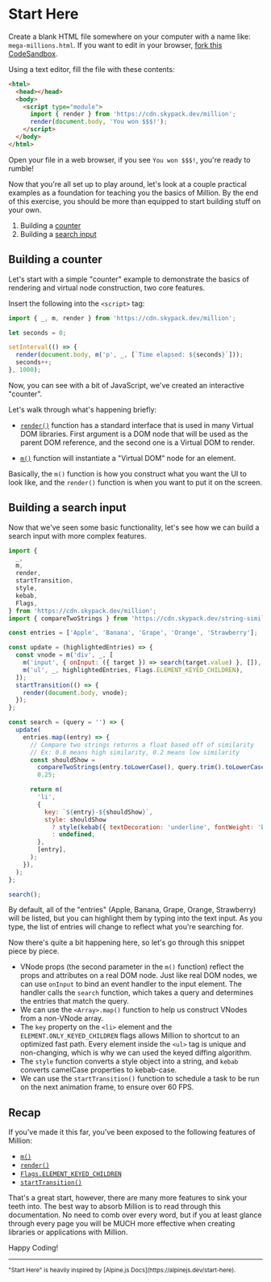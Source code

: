 # Start Here


Create a blank HTML file somewhere on your computer with a name like: `mega-millions.html`. If you want to edit in your browser, [fork this CodeSandbox](https://codesandbox.io/s/million-start-here-jo9dt?file=/index.html).

Using a text editor, fill the file with these contents:

```html
<html>
  <head></head>
  <body>
    <script type="module">
      import { render } from 'https://cdn.skypack.dev/million';
      render(document.body, 'You won $$$!');
    </script>
  </body>
</html>
```

<HelloWorld />

Open your file in a web browser, if you see `You won $$$!`, you're ready to rumble!

Now that you're all set up to play around, let's look at a couple practical examples as a foundation for teaching you the basics of Million. By the end of this exercise, you should be more than equipped to start building stuff on your own.

1. Building a [counter](#building-a-counter)
2. Building a [search input](#building-a-search-input)

## Building a counter

Let's start with a simple "counter" example to demonstrate the basics of rendering and virtual node construction, two core features.

Insert the following into the `<script>` tag:

```js
import { _, m, render } from 'https://cdn.skypack.dev/million';

let seconds = 0;

setInterval(() => {
  render(document.body, m('p', _, [`Time elapsed: ${seconds}`]));
  seconds++;
}, 1000);
```

<Counter />

Now, you can see with a bit of JavaScript, we've created an interactive "counter".

Let's walk through what's happening briefly:

- [`render()`](/docs/api/basics/render) function has a standard interface that is used in many Virtual DOM libraries. First argument is a DOM node that will be used as the parent DOM reference, and the second one is a Virtual DOM to render.

- [`m()`](/docs/api/basics/m) function will instantiate a "Virtual DOM" node for an element.

Basically, the `m()` function is how you construct what you want the UI to look like, and the `render()` function is when you want to put it on the screen.

## Building a search input

Now that we've seen some basic functionality, let's see how we can build a search input with more complex features.

```js
import {
  _,
  m,
  render,
  startTransition,
  style,
  kebab,
  Flags,
} from 'https://cdn.skypack.dev/million';
import { compareTwoStrings } from 'https://cdn.skypack.dev/string-similarity';

const entries = ['Apple', 'Banana', 'Grape', 'Orange', 'Strawberry'];

const update = (highlightedEntries) => {
  const vnode = m('div', _, [
    m('input', { onInput: ({ target }) => search(target.value) }, []),
    m('ul', _, highlightedEntries, Flags.ELEMENT_KEYED_CHILDREN),
  ]);
  startTransition(() => {
    render(document.body, vnode);
  });
};

const search = (query = '') => {
  update(
    entries.map((entry) => {
      // Compare two strings returns a float based off of similarity
      // Ex: 0.8 means high similarity, 0.2 means low similarity
      const shouldShow =
        compareTwoStrings(entry.toLowerCase(), query.trim().toLowerCase()) >
        0.25;

      return m(
        'li',
        {
          key: `${entry}-${shouldShow}`,
          style: shouldShow
            ? style(kebab({ textDecoration: 'underline', fontWeight: 'bold' }))
            : undefined,
        },
        [entry],
      );
    }),
  );
};

search();
```

<Search />

By default, all of the "entries" (Apple, Banana, Grape, Orange, Strawberry) will be listed, but you can highlight them by typing into the text input. As you type, the list of entries will change to reflect what you're searching for.

Now there's quite a bit happening here, so let's go through this snippet piece by piece.

- VNode props (the second parameter in the `m()` function) reflect the props and attributes on a real DOM node. Just like real DOM nodes, we can use `onInput` to bind an event handler to the input element. The handler calls the `search` function, which takes a query and determines the entries that match the query.
- We can use the `<Array>.map()` function to help us construct VNodes from a non-VNode array.
- The `key` property on the `<li>` element and the `ELEMENT.ONLY_KEYED_CHILDREN` flags allows Million to shortcut to an optimized fast path. Every element inside the `<ul>` tag is unique and non-changing, which is why we can used the keyed diffing algorithm.
- The `style` function converts a style object into a string, and `kebab` converts camelCase properties to kebab-case.
- We can use the `startTransition()` function to schedule a task to be run on the next animation frame, to ensure over 60 FPS.

## Recap

If you've made it this far, you've been exposed to the following features of Million:

- [`m()`](/docs/api/basics/m)
- [`render()`](/docs/api/basics/render)
- [`Flags.ELEMENT_KEYED_CHILDREN`](/docs/api/advanced/flags#flagselement_keyed_children)
- [`startTransition()`](/docs/api/advanced/startTransition)

That's a great start, however, there are many more features to sink your teeth into. The best way to absorb Million is to read through this documentation. No need to comb over every word, but if you at least glance through every page you will be MUCH more effective when creating libraries or applications with Million.

Happy Coding!

---

<small>
  "Start Here" is heavily inspired by [Alpine.js
  Docs](https://alpinejs.dev/start-here).
</small>
